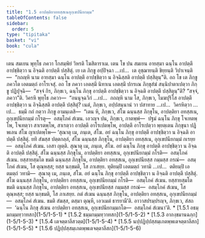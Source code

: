 ```yaml
---
title: "1.5 อาปตฺติยาอทสฺสเนอุกฺเขปนียกมฺม"
tableOfContents: false
sidebar:
  order: 5
type: "tipitaka"
basket: "vi"
book: "cula"
---
```



<DynamicBreadcrumb />

<Division number="46" book="cula">

<Paragraph number="213" book="cula">
เตน สมเยน พุทฺโธ ภควา โกสมฺพิยํ วิหรติ โฆสิตาราเม. เตน โข ปน สมเยน อายสฺมา ฉนฺโน อาปตฺตึ อาปชฺชิตฺวา น อิจฺฉติ อาปตฺตึ ปสฺสิตุํ. เย เต ภิกฺขู อปฺปิจฺฉา …เป…  เต อุชฺฌายนฺติ ขิยฺยนฺติ วิปาเจนฺติ—  “กถญฺหิ นาม อายสฺมา ฉนฺโน อาปตฺตึ อาปชฺชิตฺวา น อิจฺฉิสฺสติ อาปตฺตึ ปสฺสิตุนฺ”ติ. อถ โข เต ภิกฺขู ภควโต เอตมตฺถํ อาโรเจสุํ.


</Paragraph>

<Paragraph number="214" book="cula">
อถ โข ภควา เอตสฺมึ นิทาเน เอตสฺมึ ปกรเณ ภิกฺขุสํฆํ สนฺนิปาตาเปตฺวา ภิกฺขู ปฏิปุจฺฉิ—  “สจฺจํ กิร, ภิกฺขเว, ฉนฺโน ภิกฺขุ อาปตฺตึ อาปชฺชิตฺวา น อิจฺฉติ อาปตฺตึ ปสฺสิตุนฺ”ติ? “สจฺจํ, ภควา”ติ. วิครหิ พุทฺโธ ภควา—  “อนนุจฺฉวิกํ …เป…  กถญฺหิ นาม โส, ภิกฺขเว, โมฆปุริโส อาปตฺตึ อาปชฺชิตฺวา น อิจฺฉิสฺสติ อาปตฺตึ ปสฺสิตุํ? เนตํ, ภิกฺขเว, อปฺปสนฺนานํ วา ปสาทาย …เป…  วิครหิตฺวา …เป…  ธมฺมึ กถํ กตฺวา ภิกฺขู อามนฺเตสิ—  “เตน หิ, ภิกฺขเว, สํโฆ ฉนฺนสฺส ภิกฺขุโน, อาปตฺติยา อทสฺสเน, อุกฺเขปนียกมฺมํ กโรตุ—  อสมฺโภคํ สํเฆน. เอวญฺจ ปน, ภิกฺขเว, กาตพฺพํ—  ปฐมํ ฉนฺโน ภิกฺขุ โจเทตพฺโพ, โจเทตฺวา สาเรตพฺโพ, สาเรตฺวา อาปตฺตึ อาโรเปตพฺโพ, อาปตฺตึ อาโรเปตฺวา พฺยตฺเตน ภิกฺขุนา ปฏิพเลน สํโฆ ญาเปตพฺโพ—


</Paragraph>

</Division>
<Division number="47" book="cula">

<Paragraph number="215" book="cula">
‘สุณาตุ เม, ภนฺเต, สํโฆ. อยํ ฉนฺโน ภิกฺขุ อาปตฺตึ อาปชฺชิตฺวา น อิจฺฉติ อาปตฺตึ ปสฺสิตุํ. ยทิ สํฆสฺส ปตฺตกลฺลํ, สํโฆ ฉนฺนสฺส ภิกฺขุโน, อาปตฺติยา อทสฺสเน, อุกฺเขปนียกมฺมํ กเรยฺย—  อสมฺโภคํ สํเฆน. เอสา ญตฺติ.


</Paragraph>

<Paragraph number="216" book="cula">
สุณาตุ เม, ภนฺเต, สํโฆ. อยํ ฉนฺโน ภิกฺขุ อาปตฺตึ อาปชฺชิตฺวา น อิจฺฉติ อาปตฺตึ ปสฺสิตุํ. สํโฆ ฉนฺนสฺส ภิกฺขุโน, อาปตฺติยา อทสฺสเน, อุกฺเขปนียกมฺมํ กโรติ—  อสมฺโภคํ สํเฆน. ยสฺสายสฺมโต ขมติ ฉนฺนสฺส ภิกฺขุโน, อาปตฺติยา อทสฺสเน, อุกฺเขปนียสฺส กมฺมสฺส กรณํ—  อสมฺโภคํ สํเฆน, โส ตุณฺหสฺส; ยสฺส นกฺขมติ, โส ภาเสยฺย.


</Paragraph>

<Paragraph number="217" book="cula">
ทุติยมฺปิ เอตมตฺถํ วทามิ …เป…  ตติยมฺปิ เอตมตฺถํ วทามิ—  สุณาตุ เม, ภนฺเต, สํโฆ. อยํ ฉนฺโน ภิกฺขุ อาปตฺตึ อาปชฺชิตฺวา น อิจฺฉติ อาปตฺตึ ปสฺสิตุํ. สํโฆ ฉนฺนสฺส ภิกฺขุโน, อาปตฺติยา อทสฺสเน, อุกฺเขปนียกมฺมํ กโรติ—  อสมฺโภคํ สํเฆน. ยสฺสายสฺมโต ขมติ ฉนฺนสฺส ภิกฺขุโน, อาปตฺติยา อทสฺสเน, อุกฺเขปนียสฺส กมฺมสฺส กรณํ—  อสมฺโภคํ สํเฆน, โส ตุณฺหสฺส; ยสฺส นกฺขมติ, โส ภาเสยฺย.


</Paragraph>

<Paragraph number="218" book="cula">
กตํ สํเฆน ฉนฺนสฺส ภิกฺขุโน, อาปตฺติยา อทสฺสเน, อุกฺเขปนียกมฺมํ—  อสมฺโภคํ สํเฆน. ขมติ สํฆสฺส, ตสฺมา ตุณฺหี, เอวเมตํ ธารยามี’ติ.


</Paragraph>

<Paragraph number="219" book="cula">
อาวาสปรมฺปรญฺจ, ภิกฺขเว, สํสถ—  ‘ฉนฺโน ภิกฺขุ สํเฆน อาปตฺติยา อทสฺสเน, อุกฺเขปนียกมฺมกโต—  อสมฺโภคํ สํเฆนา’ติ.

</Paragraph>
</Division>

<TableOfContents book="cula" section="1.5">
* [1.5.1 อธมฺมกมฺมทฺวาทสก](1-5/1-5-1)
* [1.5.2 ธมฺมกมฺมทฺวาทสก](1-5/1-5-2)
* [1.5.3 อากงฺขมานฉกฺก](1-5/1-5-3)
* [1.5.4 เตจตฺตาลีสวตฺต](1-5/1-5-4)
* [1.5.5 นปฺปฏิปฺปสฺสมฺเภตพฺพเตจตฺตาลีสก](1-5/1-5-5)
* [1.5.6 ปฏิปฺปสฺสมฺเภตพฺพเตจตฺตาลีสก](1-5/1-5-6)
</TableOfContents>